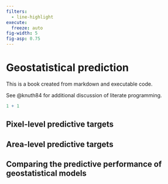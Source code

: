 ```yaml
---
filters:
  - line-highlight
execute: 
  freeze: auto
fig-width: 5
fig-asp: 0.75
---
```


# Geostatistical prediction {#sec-geo-prediction}

This is a book created from markdown and executable code.

See @knuth84 for additional discussion of literate programming.

```r
1 + 1
```

## Pixel-level predictive targets

## Area-level predictive targets

## Comparing the predictive performance of geostatistical models

